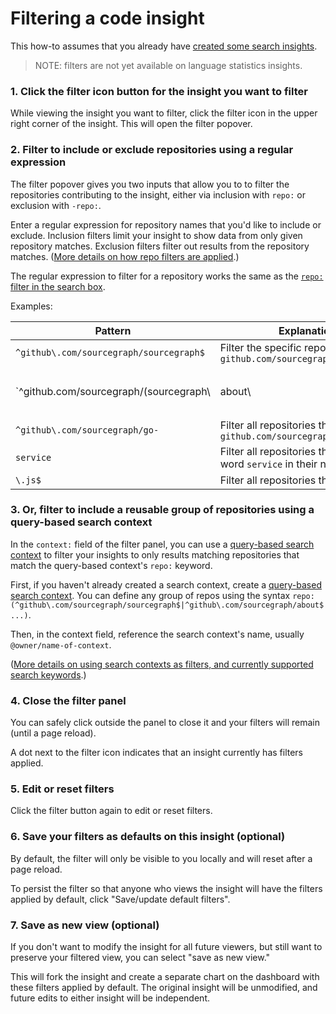 # Filtering a code insight

This how-to assumes that you already have [created some search insights](../quickstart.md).

> NOTE: filters are not yet available on language statistics insights.

### 1. Click the filter icon button for the insight you want to filter

While viewing the insight you want to filter, click the filter icon in the upper right corner of the insight. This will open the filter popover.

### 2. Filter to include or exclude repositories using a regular expression

The filter popover gives you two inputs that allow you to to filter the repositories contributing to the insight, either via inclusion with `repo:` or exclusion with `-repo:`.

Enter a regular expression for repository names that you'd like to include or exclude. Inclusion filters limit your insight to show data from only given repository matches. Exclusion filters filter out results from the repository matches. ([More details on how repo filters are applied](../explanations/code_insights_filters.md#repo-repo-filters).)

The regular expression to filter for a repository works the same as the [`repo:` filter in the search box](../../code_search/reference/queries.md#keywords-all-searches).

Examples:

|                 Pattern                 |                              Explanation                              |            |                                                                                                                                            |
| --------------------------------------- | --------------------------------------------------------------------- | ---------- | ------------------------------------------------------------------------------------------------------------------------------------------ |
| `^github\.com/sourcegraph/sourcegraph$` | Filter the specific repository `github.com/sourcegraph/sourcegraph`   |            |                                                                                                                                            |
| `^github\.com/sourcegraph/(sourcegraph\ | about\                                                                | docsite)$` | Filter the specific repositories `github.com/sourcegraph/sourcegraph`, `github.com/sourcegraph/about` and `github.com/sourcegraph/docsite` |
| `^github\.com/sourcegraph/go-`          | Filter all repositories that start with `github.com/sourcegraph/go-`  |            |                                                                                                                                            |
| `service`                               | Filter all repositories that contain the word `service` in their name |            |                                                                                                                                            |
| `\.js$`                                 | Filter all repositories that end in `.js`                             |            |                                                                                                                                            |

### 3. Or, filter to include a reusable group of repositories using a query-based search context

In the `context:` field of the filter panel, you can use a [query-based search context](../../code_search/how-to/search_contexts.md#beta-query-based-search-contexts) to filter your insights to only results matching repositories that match the query-based context's `repo:` keyword.

First, if you haven't already created a search context, create a [query-based search context](../../code_search/how-to/search_contexts.md#beta-query-based-search-contexts). You can define any group of repos using the syntax `repo:(^github\.com/sourcegraph/sourcegraph$|^github\.com/sourcegraph/about$...)`.

Then, in the context field, reference the search context's name, usually `@owner/name-of-context`.

([More details on using search contexts as filters, and currently supported search keywords](../explanations/code_insights_filters.md#context-query-based-search-context-filters).)

### 4. Close the filter panel

You can safely click outside the panel to close it and your filters will remain (until a page reload).

A dot next to the filter icon indicates that an insight currently has filters applied.

### 5. Edit or reset filters

Click the filter button again to edit or reset filters.

### 6. Save your filters as defaults on this insight (optional)

By default, the filter will only be visible to you locally and will reset after a page reload.

To persist the filter so that anyone who views the insight will have the filters applied by default, click "Save/update default filters".

### 7. Save as new view (optional)

If you don't want to modify the insight for all future viewers, but still want to preserve your filtered view, you can select "save as new view."

This will fork the insight and create a separate chart on the dashboard with these filters applied by default. The original insight will be unmodified, and future edits to either insight will be independent.
